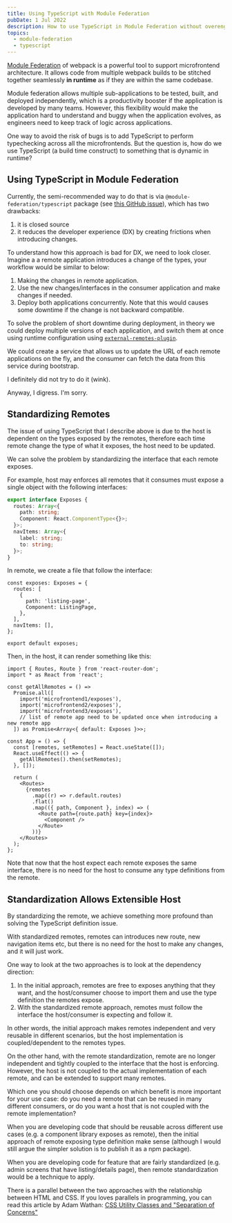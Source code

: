 ```yaml
---
title: Using TypeScript with Module Federation
pubDate: 1 Jul 2022
description: How to use TypeScript in Module Federation without overengineering
topics:
  - module-federation
  - typescript
---
```



[Module Federation](https://webpack.js.org/concepts/module-federation/) of webpack is a powerful tool to support microfrontend architecture. It allows code from multiple webpack builds to be stitched together seamlessly **in runtime** as if they are within the same codebase.

Module federation allows multiple sub-applications to be tested, built, and deployed independently, which is a productivity booster if the application is developed by many teams. However, this flexibility would make the application hard to understand and buggy when the application evolves, as engineers need to keep track of logic across applications.

One way to avoid the risk of bugs is to add TypeScript to perform typechecking across all the microfrontends. But the question is, how do we use TypeScript (a build time construct) to something that is dynamic in runtime?

## Using TypeScript in Module Federation

Currently, the semi-recommended way to do that is via `@module-federation/typescript` package (see [this GitHub issue](https://github.com/module-federation/module-federation-examples/issues/20)), which has two drawbacks:

1. it is closed source
2. it reduces the developer experience (DX) by creating frictions when introducing changes.

To understand how this approach is bad for DX, we need to look closer. Imagine a a remote application introduces a change of the types, your workflow would be similar to below:

1. Making the changes in remote application.
2. Use the new changes/interfaces in the consumer application and make changes if needed.
3. Deploy both applications concurrently. Note that this would causes some downtime if the change is not backward compatible.

<Aside heading="Removing downtime entirely">

To solve the problem of short downtime during deployment, in theory we could deploy multiple versions of each application, and switch them at once using runtime configuration using [`external-remotes-plugin`](https://github.com/module-federation/external-remotes-plugin).

We could create a service that allows us to update the URL of each remote applications on the fly, and the consumer can fetch the data from this service during bootstrap.

I definitely did not try to do it (wink).

Anyway, I digress. I'm sorry.

</Aside>

## Standardizing Remotes

The issue of using TypeScript that I describe above is due to the host is dependent on the types exposed by the remotes, therefore each time remote change the type of what it exposes, the host need to be updated.

We can solve the problem by standardizing the interface that each remote exposes.

For example, host may enforces all remotes that it consumes must expose a single object with the following interfaces:

```ts
export interface Exposes {
  routes: Array<{
    path: string;
    Component: React.ComponentType<{}>;
  }>;
  navItems: Array<{
    label: string;
    to: string;
  }>;
}
```

In remote, we create a file that follow the interface:

```tsx
const exposes: Exposes = {
  routes: [
    {
      path: 'listing-page',
      Component: ListingPage,
    },
  ],
  navItems: [],
};

export default exposes;
```

Then, in the host, it can render something like this:

```tsx
import { Routes, Route } from 'react-router-dom';
import * as React from 'react';

const getAllRemotes = () =>
  Promise.all([
    import('microfrontend1/exposes'),
    import('microfrontend2/exposes'),
    import('microfrontend3/exposes'),
    // list of remote app need to be updated once when introducing a new remote app
  ]) as Promise<Array<{ default: Exposes }>>;

const App = () => {
  const [remotes, setRemotes] = React.useState([]);
  React.useEffect(() => {
    getAllRemotes().then(setRemotes);
  }, []);

  return (
    <Routes>
      {remotes
        .map((r) => r.default.routes)
        .flat()
        .map(({ path, Component }, index) => (
          <Route path={route.path} key={index}>
            <Component />
          </Route>
        ))}
    </Routes>
  );
};
```

Note that now that the host expect each remote exposes the same interface, there is no need for the host to consume any type definitions from the remote.

## Standardization Allows Extensible Host

By standardizing the remote, we achieve something more profound than solving the TypeScript definition issue.

With standardized remotes, remotes can introduces new route, new navigation items etc, but there is no need for the host to make any changes, and it will just work.

One way to look at the two approaches is to look at the dependency direction:

1. In the initial approach, remotes are free to exposes anything that they want, and the host/consumer choose to import them and use the type definition the remotes expose.
2. With the standardized remote approach, remotes must follow the interface the host/consumer is expecting and follow it.

In other words, the initial approach makes remotes independent and very reusable in different scenarios, but the host implementation is coupled/dependent to the remotes types.

On the other hand, with the remote standardization, remote are no longer independent and tightly coupled to the interface that the host is enforcing. However, the host is not coupled to the actual implementation of each remote, and can be extended to support many remotes.

Which one you should choose depends on which benefit is more important for your use case: do you need a remote that can be reused in many different consumers, or do you want a host that is not coupled with the remote implementation?

When you are developing code that should be reusable across different use cases (e.g. a component library exposes as remote), then the initial approach of remote exposing type definition make sense (although I would still argue the simpler solution is to publish it as a npm package).

When you are developing code for feature that are fairly standardized (e.g. admin screens that have listing/details page), then remote standardization would be a technique to apply.

<Aside heading="Parallel in HTML/CSS">

There is a parallel between the two approaches with the relationship between HTML and CSS. If you loves parallels in programming, you can read this article by Adam Wathan: [CSS Utility Classes and "Separation of Concerns"](https://adamwathan.me/css-utility-classes-and-separation-of-concerns/)

</Aside>

